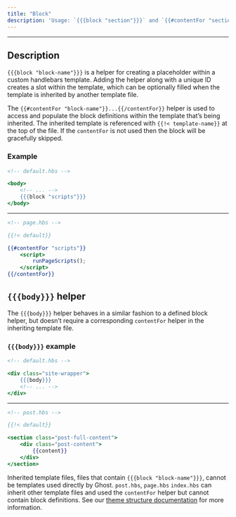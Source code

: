 ```yaml
---
title: "Block"
description: 'Usage: `{{{block "section"}}}` and `{{#contentFor "section"}} content {{/contentFor}}`'
---
```


***

## Description

`{{{block "block-name"}}}` is a helper for creating a placeholder within a custom handlebars template. Adding the helper along with a unique ID creates a slot within the template, which can be optionally filled when the template is inherited by another template file.

The `{{#contentFor "block-name"}}...{{/contentFor}}` helper is used to access and populate the block definitions within the template that’s being inherited. The inherited template is referenced with `{{!< template-name}}` at the top of the file. If the `contentFor` is not used then the block will be gracefully skipped.

### Example

```handlebars
<!-- default.hbs -->

<body>
    <!-- ... -->
    {{{block "scripts"}}}
</body>
```

***

```handlebars
<!-- page.hbs -->

{{!< default}}

{{#contentFor "scripts"}}
    <script>
        runPageScripts();
    </script>
{{/contentFor}}
```

## `{{{body}}}` helper

The `{{{body}}}` helper behaves in a similar fashion to a defined block helper, but doesn’t require a corresponding `contentFor` helper in the inheriting template file.

### `{{{body}}}` example

```handlebars
<!-- default.hbs -->

<div class="site-wrapper">
    {{{body}}}
    <!-- ... -->
</div>
```

***

```handlebars
<!-- post.hbs -->

{{!< default}}

<section class="post-full-content">
    <div class="post-content">
        {{content}}
    </div>
</section>
```

Inherited template files, files that contain `{{{block "block-name"}}}`, cannot be templates used directly by Ghost. `post.hbs`, `page.hbs` `index.hbs` can inherit other template files and used the `contentFor` helper but cannot contain block definitions. See our [theme structure documentation](/docs/themes/structure/#templates) for more information.